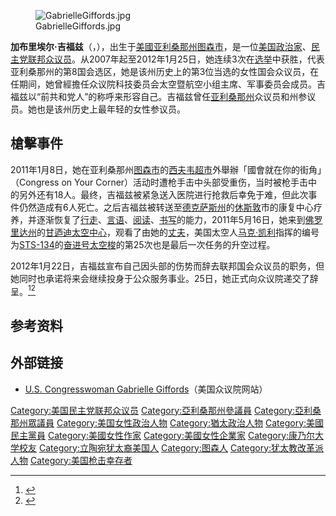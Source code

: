 {{noteTA
|T=zh-hans:加布里埃尔·吉福兹;zh-hk:加布里埃爾·吉福茲;zh-tw:嘉貝麗·吉福茲;
|1=zh-hans:加布里埃尔;zh-hk:加布里埃爾;zh-tw:嘉貝麗;
}}
[[File:GabrielleGiffords.jpg|thumb]]

'''加布里埃尔·吉福兹'''（{{lang-en|'''Gabrielle Giffords'''}}，{{bd|1970年|6月8日|||catIdx=Giffords, Gabrielle}}），出生于[[美國|美國]][[亚利桑那州|亚利桑那州]][[图森市|图森市]]，是一位[[美国|美国]][[政治家|政治家]]、[[民主党_(美国)|民主党]][[美国众议员|联邦众议员]]。从2007年起至2012年1月25日，她连续3次在[[选举|选举]]中获胜，代表亚利桑那州的第8国会选区，她是该州历史上的第3位当选的女性国会众议员，在任期间，她曾經擔任众议院科技委员会太空暨航空小组主席、军事委员会成员。吉福兹以“前共和党人”的称呼来形容自己。吉福兹曾任[[亚利桑那州|亚利桑那州]]众议员和州参议员。她也是该州历史上最年轻的女性参议员。

== 槍擊事件 ==
{{main|2011年圖森槍擊事件}}

2011年1月8日，她在亚利桑那州[[图森_(亚利桑那州)|图森市]]的[[西夫韦公司|西夫韦超市]]外舉辦「國會就在你的街角」（Congress on Your Corner）活动时遭枪手击中头部受重伤，当时被枪手击中的另外还有18人。最终，吉福兹被紧急送入医院进行抢救后幸免于难，但此次事件仍然造成有6人死亡。之后吉福兹被转送至[[德克萨斯州|德克萨斯州]]的[[休斯敦|休斯敦]]市的康复中心疗养，并逐渐恢复了[[行走|行走]]、[[言语|言语]]、[[阅读|阅读]]、[[书写|书写]]的能力，2011年5月16日，她来到[[佛罗里达州|佛罗里达州]]的[[甘迺迪太空中心|甘迺迪太空中心]]，观看了由她的[[丈夫|丈夫]]，美国太空人[[马克·凯利|马克·凯利]]指挥的编号为[[STS-134|STS-134]]的[[奋进号太空梭|奋进号太空梭]]的第25次也是最后一次任务的升空过程。

2012年1月22日，吉福兹宣布自己因头部的伤势而辞去联邦国会众议员的职务，但她同时也承诺将来会继续投身于公众服务事业。25日，她正式向众议院递交了辞呈。<ref>{{cite web|url=http://news.ifeng.com/gundong/detail_2011_01/09/4154225_0.shtml|title=美国女众议员遭枪击 歐巴马谴责歹徒丧心病狂|publisher=凤凰网|date=2011-01-09|accessdate=2011-01-08|archive-date=2011-01-21|archive-url=https://web.archive.org/web/20110121163802/http://news.ifeng.com/gundong/detail_2011_01/09/4154225_0.shtml|dead-url=no}}</ref><ref>{{cite web|url=http://www.dw-world.de/dw/article/0,,6393170,00.html|title=美国民主党一名国会议员遭枪击|publisher=德国之声中文网|date=2011-01-08}}</ref>

== 参考资料 ==
{{reflist}}

== 外部链接 ==
{{Commonscat|Gabrielle Giffords}}
*{{en}}[https://web.archive.org/web/20110728205427/http://giffords.house.gov/ U.S. Congresswoman Gabrielle Giffords]（美国众议院网站）

{{Authority control}}
{{DEFAULTSORT:Giffords, Gabrielle}}
[[Category:美国民主党联邦众议员|Category:美国民主党联邦众议员]]
[[Category:亞利桑那州參議員|Category:亞利桑那州參議員]]
[[Category:亞利桑那州眾議員|Category:亞利桑那州眾議員]]
[[Category:美国女性政治人物|Category:美国女性政治人物]]
[[Category:猶太政治人物|Category:猶太政治人物]]
[[Category:美國民主黨員|Category:美國民主黨員]]
[[Category:美國女性作家|Category:美國女性作家]]
[[Category:美國女性企業家|Category:美國女性企業家]]
[[Category:康乃尔大学校友|Category:康乃尔大学校友]]
[[Category:立陶宛犹太裔美国人|Category:立陶宛犹太裔美国人]]
[[Category:图森人|Category:图森人]]
[[Category:犹太教改革派人物|Category:犹太教改革派人物]]
[[Category:美国枪击幸存者|Category:美国枪击幸存者]]